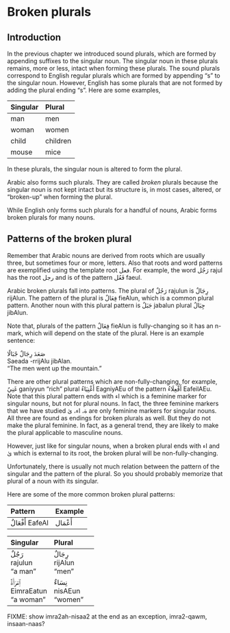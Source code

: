 # Broken plurals

## Introduction

In the previous chapter we introduced sound plurals, which are formed by appending suffixes to the singular noun. The singular noun in these plurals remains, more or less, intact when forming these plurals. The sound plurals correspond to English regular plurals which are formed by appending "s" to the singular noun. However, English has some plurals that are not formed by adding the plural ending "s". Here are some examples,

| Singular | Plural |
|:-----------|:-----------|
| man        | men        |
| woman      | women      |
| child      | children   |
| mouse      | mice       |

In these plurals, the singular noun is altered to form the plural.

Arabic also forms such plurals. They are called _broken_ plurals because the singular noun is not kept intact but its structure is, in most cases, altered, or "broken-up" when forming the plural.

While English only forms such plurals for a handful of nouns, Arabic forms broken plurals for many nouns.

## Patterns of the broken plural

Remember that Arabic nouns are derived from roots which are usually three, but sometimes four or more, letters. Also that roots and word patterns are exemplified using the template root [فعل]{.arroot}. For example, the word [رَجُل]{.ar} [rajul]{.trn} has the root [رجل]{.arroot} and is of the pattern [فَعُل]{.ar} [faeul]{.trn}. 

Arabic broken plurals fall into patterns. The plural of [رَجُلٌ]{.ar} [rajulun]{.trn} is [رِجَالٌ]{.ar} [rijAlun]{.trn}. The pattern of the plural is [فِعَالٌ]{.ar} [fieAlun]{.trn}, which is a common plural pattern. Another noun with this plural pattern is [جَبَلٌ]{.ar} [jabalun]{.ar} plural [جِبَالٌ]{.ar} [jibAlun]{.trn}.

Note that, plurals of the pattern [فِعَالٌ]{.ar} [fieAlun]{.trn} is fully-changing so it has an [n]{.trn}-mark, which will depend on the state of the plural. Here is an example sentence:

[صَعَدَ رِجَالٌ جًبَالًا]{.ar}  
[Saeada -rrijAlu jibAlan.]{.trn}  
"The men went up the mountain."

There are other plural patterns which are non-fully-changing, for example, [غَنِيٌ]{.ar} [ganiyyun]{.trn} "rich" plural [أَغْنِيَاءُ]{.ar} [EagniyAEu]{.trn} of the pattern [أَفْعِلَاءُ]{.ar} [EafeilAEu]{.trn}. Note that this plural pattern ends with [اء]{.ar} which is a feminine marker for singular nouns, but not for plural nouns. In fact, the three feminine markers that we have studied [ة، اء، ىٰ]{.ar} are only feminine markers for singular nouns. All three are found as endings for broken plurals as well. But they do not make the plural feminine. In fact, as a general trend, they are likely to make the plural applicable to masculine nouns.

However, just like for singular nouns, when a broken plural ends with [اء]{.ar} and [ىٰ]{.ar} which is external to its root, the broken plural will be non-fully-changing.

Unfortunately, there is usually not much relation between the pattern of the singular and the pattern of the plural. So you should probably memorize that plural of a noun with its singular.

Here are some of the more common broken plural patterns:


Pattern | Example
:------------------|:------------------
[أَفْعَالٌ]{.ar} [EafeAl]{.trn} | [أَعْمَال]{.ar}

| Singular | Plural |
|:------------------|:------------------|
|[رَجُلٌ]{.ar}<br>[rajulun]{.trn}<br>"a man" |[رِجَالٌ]{.ar}<br>[rijAlun]{.trn}<br>"men" |
|[ٱِمْرَأَةٌ]{.ar}<br>[EimraEatun]{.trn}<br>"a woman" |[نِسَاءٌ]{.ar}<br>[nisAEun]{.trn}<br>"women" |

FIXME: show imra2ah-nisaa2 at the end as an exception, imra2-qawm, insaan-naas?
